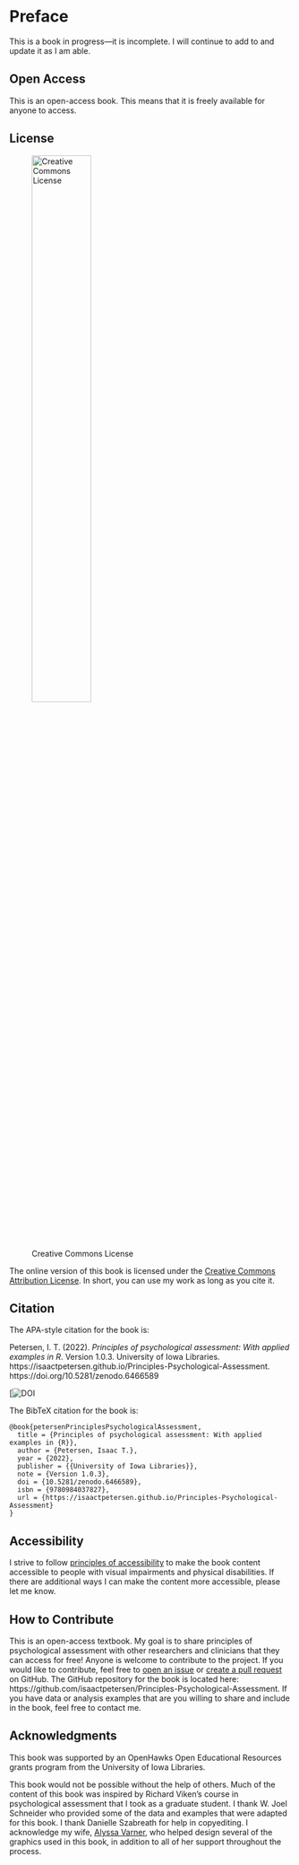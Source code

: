 # Preface {-}

This is a book in progress—it is incomplete.
I will continue to add to and update it as I am able.

## Open Access {#openAccess}

This is an open-access book.
This means that it is freely available for anyone to access.

## License {#license}

![Creative Commons License](Images/CC-BY.png){width=50%}

The online version of this book is licensed under the [Creative Commons Attribution License](https://creativecommons.org/licenses/by/4.0/).
In short, you can use my work as long as you cite it.

## Citation {#citation}

The APA-style citation for the book is:

Petersen, I. T. (2022). *Principles of psychological assessment: With applied examples in R*. Version 1.0.3. University of Iowa Libraries. https://isaactpetersen.github.io/Principles-Psychological-Assessment. https://doi.org/10.5281/zenodo.6466589

[![DOI](Images/zenodo_doiBadge.svg)

The BibTeX citation for the book is:

```
@book{petersenPrinciplesPsychologicalAssessment,
  title = {Principles of psychological assessment: With applied examples in {R}},
  author = {Petersen, Isaac T.},
  year = {2022},
  publisher = {{University of Iowa Libraries}},
  note = {Version 1.0.3},
  doi = {10.5281/zenodo.6466589},
  isbn = {9780984037827},
  url = {https://isaactpetersen.github.io/Principles-Psychological-Assessment}
}
```

## Accessibility {#accessibility}

I strive to follow [principles of accessibility](https://bookdown.org/yihui/rmarkdown-cookbook/html-accessibility.html) to make the book content accessible to people with visual impairments and physical disabilities.
If there are additional ways I can make the content more accessible, please let me know.

## How to Contribute {#contribute}

This is an open-access textbook.
My goal is to share principles of psychological assessment with other researchers and clinicians that they can access for free!
Anyone is welcome to contribute to the project.
If you would like to contribute, feel free to [open an issue](https://github.com/isaactpetersen/Principles-Psychological-Assessment/issues) or [create a pull request](https://github.com/isaactpetersen/Principles-Psychological-Assessment/pulls) on GitHub.
The GitHub repository for the book is located here: https://github.com/isaactpetersen/Principles-Psychological-Assessment.
If you have data or analysis examples that are you willing to share and include in the book, feel free to contact me.

## Acknowledgments {#acknowledgments}

This book was supported by an OpenHawks Open Educational Resources grants program from the University of Iowa Libraries.

This book would not be possible without the help of others.
Much of the content of this book was inspired by Richard Viken's course in psychological assessment that I took as a graduate student.
I thank W. Joel Schneider who provided some of the data and examples that were adapted for this book.
I thank Danielle Szabreath for help in copyediting.
I acknowledge my wife, [Alyssa Varner](http://alyssajovarner.com), who helped design several of the graphics used in this book, in addition to all of her support throughout the process.
